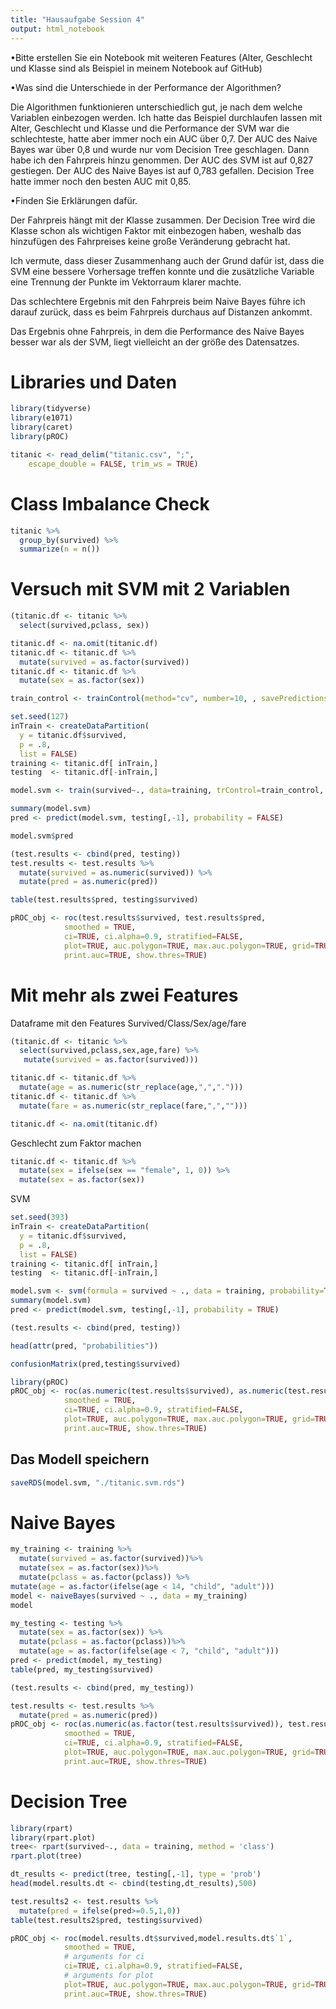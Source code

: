 ---
title: "Hausaufgabe Session 4"
output: html_notebook
---

•Bitte erstellen Sie ein Notebook mit weiteren Features (Alter, Geschlecht und Klasse sind als Beispiel in meinem Notebook auf GitHub)

•Was sind die Unterschiede in der Performance der Algorithmen?

Die Algorithmen funktionieren unterschiedlich gut, je nach dem welche Variablen einbezogen werden.
Ich hatte das Beispiel durchlaufen lassen mit Alter, Geschlecht und Klasse und die Performance der SVM war die schlechteste, hatte aber immer noch ein AUC über 0,7. Der AUC des Naive Bayes war über 0,8 und wurde nur vom Decision Tree geschlagen.
Dann habe ich den Fahrpreis hinzu genommen. Der AUC des SVM ist auf 0,827 gestiegen. Der AUC des Naive Bayes ist auf 0,783 gefallen. Decision Tree hatte immer noch den besten AUC mit 0,85.


•Finden Sie Erklärungen dafür.

Der Fahrpreis hängt mit der Klasse zusammen. Der Decision Tree wird die Klasse schon als wichtigen Faktor mit einbezogen haben, weshalb das hinzufügen des Fahrpreises keine große Veränderung gebracht hat.

Ich vermute, dass dieser Zusammenhang auch der Grund dafür ist, dass die SVM eine bessere Vorhersage treffen konnte und die zusätzliche Variable eine Trennung der Punkte im Vektorraum klarer machte.

Das schlechtere Ergebnis mit den Fahrpreis beim Naive Bayes führe ich darauf zurück, dass es beim Fahrpreis durchaus auf Distanzen ankommt.

Das Ergebnis ohne Fahrpreis, in dem die Performance des Naive Bayes besser war als der SVM, liegt vielleicht an der größe des Datensatzes.

# Libraries und Daten
```{r}
library(tidyverse)
library(e1071)
library(caret)
library(pROC)
```

```{r}
titanic <- read_delim("titanic.csv", ";", 
    escape_double = FALSE, trim_ws = TRUE)
```

# Class Imbalance Check

```{r}
titanic %>%
  group_by(survived) %>%
  summarize(n = n())
```
# Versuch mit SVM mit 2 Variablen


```{r}
(titanic.df <- titanic %>%
  select(survived,pclass, sex))
```

```{r}
titanic.df <- na.omit(titanic.df)
titanic.df <- titanic.df %>%
  mutate(survived = as.factor(survived))
titanic.df <- titanic.df %>%
  mutate(sex = as.factor(sex))
```

```{r}
train_control <- trainControl(method="cv", number=10, , savePredictions = TRUE)
```


```{r}
set.seed(127)
inTrain <- createDataPartition(
  y = titanic.df$survived,
  p = .8,
  list = FALSE)
training <- titanic.df[ inTrain,]
testing  <- titanic.df[-inTrain,]
```

```{r}
model.svm <- train(survived~., data=training, trControl=train_control, method="svmLinear")

summary(model.svm)
pred <- predict(model.svm, testing[,-1], probability = FALSE)
```
```{r}
model.svm$pred
```


```{r}
(test.results <- cbind(pred, testing))
test.results <- test.results %>%
  mutate(survived = as.numeric(survived)) %>%
  mutate(pred = as.numeric(pred))
```

```{r}
table(test.results$pred, testing$survived)
```


```{r}
pROC_obj <- roc(test.results$survived, test.results$pred,
            smoothed = TRUE,
            ci=TRUE, ci.alpha=0.9, stratified=FALSE,
            plot=TRUE, auc.polygon=TRUE, max.auc.polygon=TRUE, grid=TRUE,
            print.auc=TRUE, show.thres=TRUE)

```

# Mit mehr als zwei Features

Dataframe mit den Features Survived/Class/Sex/age/fare
```{r}
(titanic.df <- titanic %>%
  select(survived,pclass,sex,age,fare) %>%
   mutate(survived = as.factor(survived)))
```


```{r}
titanic.df <- titanic.df %>%
  mutate(age = as.numeric(str_replace(age,",",".")))
titanic.df <- titanic.df %>%
  mutate(fare = as.numeric(str_replace(fare,",","")))
```

```{r}
titanic.df <- na.omit(titanic.df)
```
Geschlecht zum Faktor machen
```{r}
titanic.df <- titanic.df %>%
  mutate(sex = ifelse(sex == "female", 1, 0)) %>%
  mutate(sex = as.factor(sex))
```

SVM

```{r}
set.seed(393)
inTrain <- createDataPartition(
  y = titanic.df$survived,
  p = .8,
  list = FALSE)
training <- titanic.df[ inTrain,]
testing  <- titanic.df[-inTrain,]
```

```{r}
model.svm <- svm(formula = survived ~ ., data = training, probability=TRUE)
summary(model.svm)
pred <- predict(model.svm, testing[,-1], probability = TRUE)
```

```{r}
(test.results <- cbind(pred, testing))
```
```{r}
head(attr(pred, "probabilities"))
```

```{r}
confusionMatrix(pred,testing$survived)
```


```{r}
library(pROC)
pROC_obj <- roc(as.numeric(test.results$survived), as.numeric(test.results$pred),
            smoothed = TRUE,
            ci=TRUE, ci.alpha=0.9, stratified=FALSE,
            plot=TRUE, auc.polygon=TRUE, max.auc.polygon=TRUE, grid=TRUE,
            print.auc=TRUE, show.thres=TRUE)
```
## Das Modell speichern

```{r}
saveRDS(model.svm, "./titanic.svm.rds")
```


# Naive Bayes

```{r}
my_training <- training %>%
  mutate(survived = as.factor(survived))%>%
  mutate(sex = as.factor(sex))%>%
  mutate(pclass = as.factor(pclass)) %>%
mutate(age = as.factor(ifelse(age < 14, "child", "adult")))
model <- naiveBayes(survived ~ ., data = my_training)
model
```

```{r}
my_testing <- testing %>%
  mutate(sex = as.factor(sex)) %>%
  mutate(pclass = as.factor(pclass))%>%
  mutate(age = as.factor(ifelse(age < 7, "child", "adult")))
pred <- predict(model, my_testing)
table(pred, my_testing$survived)
```


```{r}
(test.results <- cbind(pred, my_testing))
```

```{r}
test.results <- test.results %>%
  mutate(pred = as.numeric(pred))
pROC_obj <- roc(as.numeric(as.factor(test.results$survived)), test.results$pred,
            smoothed = TRUE,
            ci=TRUE, ci.alpha=0.9, stratified=FALSE,
            plot=TRUE, auc.polygon=TRUE, max.auc.polygon=TRUE, grid=TRUE,
            print.auc=TRUE, show.thres=TRUE)

```
# Decision Tree

```{r}
library(rpart)
library(rpart.plot)
tree<- rpart(survived~., data = training, method = 'class')
rpart.plot(tree)
```
```{r}
dt_results <- predict(tree, testing[,-1], type = 'prob')
head(model.results.dt <- cbind(testing,dt_results),500)
```
```{r}
test.results2 <- test.results %>%
  mutate(pred = ifelse(pred>=0.5,1,0))
table(test.results2$pred, testing$survived)
```


```{r}
pROC_obj <- roc(model.results.dt$survived,model.results.dt$`1`,
            smoothed = TRUE,
            # arguments for ci
            ci=TRUE, ci.alpha=0.9, stratified=FALSE,
            # arguments for plot
            plot=TRUE, auc.polygon=TRUE, max.auc.polygon=TRUE, grid=TRUE,
            print.auc=TRUE, show.thres=TRUE)
```